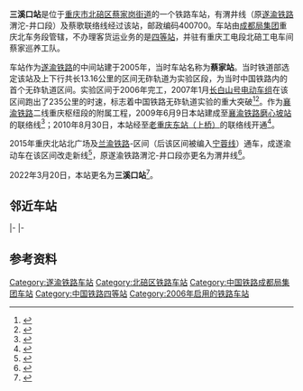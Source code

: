 {{otheruse|蔡家站}}
{{Infobox China railway station 
|车站名称 = 三溪口站
|图片 = 
|图片介紹 = 
|其他名称= 
|车站名称拼音=Caijia Zhan
|英文名称=Sanxikou Railway Station
|车站代码= 57074<ref>{{cite book|title=中华人民共和国铁路车站代码（GB/T 10302-2010）|publisher=中国标准出版社|year=2010|isbn=155066140495|ignore-isbn-error=true|pages=4}}</ref>
|电报码= 
|拼音码= 
|车站类型= 会让站
|始建时间=
|开通运营=  2006年
|former = 蔡家站（2006年—2022年）
|车站位置 = [[重庆市|重庆市]][[北碚区|北碚区]][[蔡家岗街道_(重庆市)|蔡家岗街道]]三溪村
|坐标 = {{Coord|29.73305556|N|106.4475|E|format=dms|display=inline,title|type:railwaystation_region:CN}}
|归属 = [[成都局集团|成都局集团]][[重庆北车务段|重庆北车务段]]
|使用状态= 使用中
|线路 = 渭井线、蔡歌联络线
|车站等级 = [[四等站_(中鐵)|四等站]]
|月台数目 =
|侧式站台=
|岛式站台=
|站台面 = 
|股道数目 = 4
|正线= 
|到发线=
|其它线= 
|网站 = }}

'''三溪口站'''是位于[[重庆市|重庆市]][[北碚区|北碚区]][[蔡家岗街道_(重庆市)|蔡家岗街道]]的一个铁路车站，有渭井线（原[[遂渝铁路|遂渝铁路]]渭沱-井口段）及蔡歌联络线经过该站，邮政编码400700。车站由[[成都局集团|成都局集团]]重庆北车务段管辖，不办理客货运业务的是[[四等站_(中鐵)|四等站]]，并驻有重庆工电段北碚工电车间蔡家巡养工队。

车站作为[[遂渝铁路|遂渝铁路]]的中间站建于2005年，当时车站名称为'''蔡家站'''。当时铁道部选定该站及上下行共长13.16公里的区间无砟轨道为实验区段，为当时中国铁路内的首个无砟轨道区间。实验区间于2006年完工，2007年1月[[长白山号电动车组|长白山号电动车组]]在该区间跑出了235公里的时速，标志着中国铁路无砟轨道实验的重大突破<ref>{{cite news|title=我国首条无砟轨道在渝试验成功|url=http://news.sina.com.cn/c/2007-01-12/020210978291s.shtml|work= 重庆晨报|publisher=新浪网|date=2007-01-12}}</ref><ref>{{cite news|title=重庆新修铁路将按高铁标准建设|url=http://news.sina.com.cn/c/2009-09-10/021418616636.shtml|work=华龙网-重庆晚报|publisher=新浪网|date=2009-09-10}}</ref>。作为[[襄渝铁路|襄渝铁路]]二线重庆枢纽段的附属工程，2009年6月9日本站建成至[[遂渝铁路|襄渝铁路]][[磨心坡站|磨心坡站]]的联络线<ref>{{cite news|title=襄渝铁路增建二线重庆枢纽开通|url=https://www.chnrailway.com/news/20090611/0611218084.html|publisher=中华铁路网|date=2009-06-11}}</ref>；2010年8月30日，本站经{{站|歌乐山}}至[[重庆东站_(上桥)|老重庆东站（上桥）]]的联络线开通<ref>{{cite news|title=襄渝铁路增建二线重庆枢纽开通|url=http://szb.peoplerail.com/shtml/rmtdb/20100905/21873.shtml|publisher=人民铁道网|date=2010-09-05|archiveurl=https://web.archive.org/web/20210717190806/https://szb.peoplerail.com/shtml/rmtdb/20100905/21873.shtml|archivedate=2021-07-17}}</ref>。

2015年重庆北站北广场及[[兰渝铁路|兰渝铁路]]{{站|渭沱}}-{{站|重庆北}}区间（后该区间被编入[[宁蓉线|宁蓉线]]）通车，成遂渝动车在该区间改走新线<ref>{{cite news|title=记录中国 中国首条无砟轨道在这里诞生|url=https://news.sina.com.cn/o/2019-10-30/doc-iicezzrr5864010.shtml|work=澎湃新闻|publisher=新浪网|date=2019-10-30|accessdate=2020-11-22|archive-date=2020-11-30|archive-url=https://web.archive.org/web/20201130112830/https://news.sina.com.cn/o/2019-10-30/doc-iicezzrr5864010.shtml}}</ref>，原遂渝铁路渭沱-井口段亦更名为渭井线<ref>{{cite news|title=2003年四川改革开放大事记_四川改革开放40周年大事记|url=http://www.scpublic.cn/news/wx/detail?newsid=137093|publisher=四川发布|date=2018-12-17}}</ref>。

2022年3月20日，本站更名为'''三溪口站'''<ref>{{cite news|title=郑济、郑万高铁车站命名确定 另附其他既有车站更名|url=http://henan.sina.com.cn/news/s/2022-02-22/detail-imcwiwss2223690.shtml|publisher=新浪网|date=2022-02-22}}</ref>。

==邻近车站==
{{start rail box|[[File:China_Railways.svg|16px]] [[中華人民共和國鐵路運輸|中国铁路]]}}
{{s-inop|[[石子山站|石子山站]]|{{站|渭沱}}方向}}
{{s-line|[[渭井铁路|渭井铁路]]<br />← 14km 三溪口站 10km →}}
{{s-inop|[[井口站_(重慶)|井口站]]|经K141线路所<br>[[渝怀铁路|渝怀]]{{站|重庆北}}方向|rows=2}}
|-
{{s-inop|[[磨心坡站|磨心坡站]]|经黄桷线路所<br>[[襄渝铁路|襄渝铁路]]{{站|襄阳}}方向}}
{{s-line|襄遂联络线<br />← 14km 三溪口站 10km →}}
|-
{{Terminus}}
{{s-line|蔡歌联络线<br />← ？km 三溪口站 12km →}}
{{s-inop|[[歌乐山站|歌乐山站]]|双碑线路所、{{站|重庆西}}方向}}
{{end box}}

==参考资料==
{{reflist}}

{{襄渝铁路}}
{{重庆铁路车站}}

[[Category:遂渝铁路车站|Category:遂渝铁路车站]]
[[Category:北碚区铁路车站|Category:北碚区铁路车站]]
[[Category:中国铁路成都局集团车站|Category:中国铁路成都局集团车站]]
[[Category:中国铁路四等站|Category:中国铁路四等站]]
[[Category:2006年启用的铁路车站|Category:2006年启用的铁路车站]]